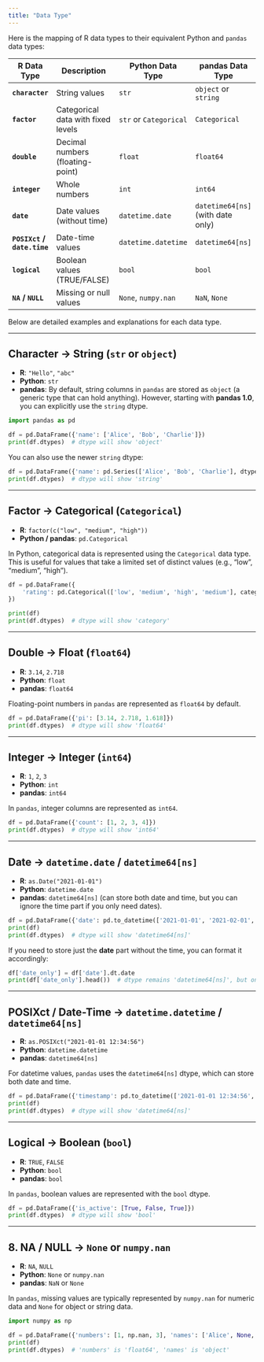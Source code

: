 ```yaml
---
title: "Data Type"
---
```


Here is the mapping of R data types to their equivalent Python and `pandas` data types:

| **R Data Type**   | **Description**                      | **Python Data Type**             | **pandas Data Type**              |
|-------------------|--------------------------------------|----------------------------------|----------------------------------|
| **`character`**   | String values                        | `str`                           | `object` or `string`             |
| **`factor`**      | Categorical data with fixed levels   | `str` or `Categorical`          | `Categorical`                    |
| **`double`**      | Decimal numbers (floating-point)     | `float`                         | `float64`                        |
| **`integer`**     | Whole numbers                        | `int`                           | `int64`                          |
| **`date`**        | Date values (without time)           | `datetime.date`                 | `datetime64[ns]` (with date only)|
| **`POSIXct` / `date.time`** | Date-time values            | `datetime.datetime`             | `datetime64[ns]`                 |
| **`logical`**     | Boolean values (TRUE/FALSE)          | `bool`                          | `bool`                           |
| **`NA` / `NULL`** | Missing or null values               | `None`, `numpy.nan`             | `NaN`, `None`                    |

Below are detailed examples and explanations for each data type.

---

## Character → String (`str` or `object`)

- **R**: `"Hello"`, `"abc"`
- **Python**: `str`
- **pandas**: By default, string columns in `pandas` are stored as `object` (a generic type that can hold anything). However, starting with **pandas 1.0**, you can explicitly use the `string` dtype.

```python
import pandas as pd

df = pd.DataFrame({'name': ['Alice', 'Bob', 'Charlie']})
print(df.dtypes)  # dtype will show 'object'
```

You can also use the newer `string` dtype:

```python
df = pd.DataFrame({'name': pd.Series(['Alice', 'Bob', 'Charlie'], dtype='string')})
print(df.dtypes)  # dtype will show 'string'
```

---

## Factor → Categorical (`Categorical`)

- **R**: `factor(c("low", "medium", "high"))`
- **Python / pandas**: `pd.Categorical`

In Python, categorical data is represented using the `Categorical` data type. This is useful for values that take a limited set of distinct values (e.g., "low", "medium", "high").

```python
df = pd.DataFrame({
    'rating': pd.Categorical(['low', 'medium', 'high', 'medium'], categories=['low', 'medium', 'high'], ordered=True)
})

print(df)
print(df.dtypes)  # dtype will show 'category'
```

---

## Double → Float (`float64`)

- **R**: `3.14`, `2.718`
- **Python**: `float`
- **pandas**: `float64`

Floating-point numbers in `pandas` are represented as `float64` by default.

```python
df = pd.DataFrame({'pi': [3.14, 2.718, 1.618]})
print(df.dtypes)  # dtype will show 'float64'
```

---

## Integer → Integer (`int64`)

- **R**: `1`, `2`, `3`
- **Python**: `int`
- **pandas**: `int64`

In `pandas`, integer columns are represented as `int64`.

```python
df = pd.DataFrame({'count': [1, 2, 3, 4]})
print(df.dtypes)  # dtype will show 'int64'
```

---

## Date → `datetime.date` / `datetime64[ns]`

- **R**: `as.Date("2021-01-01")`
- **Python**: `datetime.date`
- **pandas**: `datetime64[ns]` (can store both date and time, but you can ignore the time part if you only need dates).

```python
df = pd.DataFrame({'date': pd.to_datetime(['2021-01-01', '2021-02-01', '2021-03-01'])})
print(df)
print(df.dtypes)  # dtype will show 'datetime64[ns]'
```

If you need to store just the **date** part without the time, you can format it accordingly:

```python
df['date_only'] = df['date'].dt.date
print(df['date_only'].head())  # dtype remains 'datetime64[ns]', but only the date part is used.
```

---

## POSIXct / Date-Time → `datetime.datetime` / `datetime64[ns]`

- **R**: `as.POSIXct("2021-01-01 12:34:56")`
- **Python**: `datetime.datetime`
- **pandas**: `datetime64[ns]`

For datetime values, `pandas` uses the `datetime64[ns]` dtype, which can store both date and time.

```python
df = pd.DataFrame({'timestamp': pd.to_datetime(['2021-01-01 12:34:56', '2021-02-01 14:30:00'])})
print(df)
print(df.dtypes)  # dtype will show 'datetime64[ns]'
```

---

## Logical → Boolean (`bool`)

- **R**: `TRUE`, `FALSE`
- **Python**: `bool`
- **pandas**: `bool`

In `pandas`, boolean values are represented with the `bool` dtype.

```python
df = pd.DataFrame({'is_active': [True, False, True]})
print(df.dtypes)  # dtype will show 'bool'
```

---

## 8. **NA / NULL → `None` or `numpy.nan`**

- **R**: `NA`, `NULL`
- **Python**: `None` or `numpy.nan`
- **pandas**: `NaN` or `None`

In `pandas`, missing values are typically represented by `numpy.nan` for numeric data and `None` for object or string data.

```python
import numpy as np

df = pd.DataFrame({'numbers': [1, np.nan, 3], 'names': ['Alice', None, 'Charlie']})
print(df)
print(df.dtypes)  # 'numbers' is 'float64', 'names' is 'object'
```
